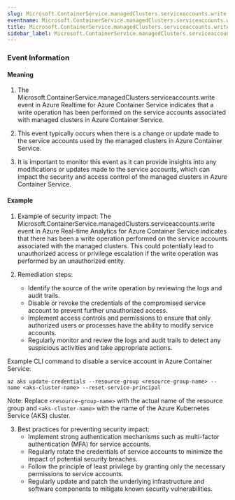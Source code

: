 ```yaml
--- 
slug: Microsoft.ContainerService.managedClusters.serviceaccounts.write
eventname: Microsoft.ContainerService.managedClusters.serviceaccounts.write
title: Microsoft.ContainerService.managedClusters.serviceaccounts.write
sidebar_label: Microsoft.ContainerService.managedClusters.serviceaccounts.write
---
```

                       
### Event Information

#### Meaning

1. The Microsoft.ContainerService.managedClusters.serviceaccounts.write event in Azure Realtime for Azure Container Service indicates that a write operation has been performed on the service accounts associated with managed clusters in Azure Container Service.

2. This event typically occurs when there is a change or update made to the service accounts used by the managed clusters in Azure Container Service.

3. It is important to monitor this event as it can provide insights into any modifications or updates made to the service accounts, which can impact the security and access control of the managed clusters in Azure Container Service.

#### Example

1. Example of security impact: The Microsoft.ContainerService.managedClusters.serviceaccounts.write event in Azure Real-time Analytics for Azure Container Service indicates that there has been a write operation performed on the service accounts associated with the managed clusters. This could potentially lead to unauthorized access or privilege escalation if the write operation was performed by an unauthorized entity.

2. Remediation steps:
   - Identify the source of the write operation by reviewing the logs and audit trails.
   - Disable or revoke the credentials of the compromised service account to prevent further unauthorized access.
   - Implement access controls and permissions to ensure that only authorized users or processes have the ability to modify service accounts.
   - Regularly monitor and review the logs and audit trails to detect any suspicious activities and take appropriate actions.

Example CLI command to disable a service account in Azure Container Service:
```
az aks update-credentials --resource-group <resource-group-name> --name <aks-cluster-name> --reset-service-principal
```

Note: Replace `<resource-group-name>` with the actual name of the resource group and `<aks-cluster-name>` with the name of the Azure Kubernetes Service (AKS) cluster.

3. Best practices for preventing security impact:
   - Implement strong authentication mechanisms such as multi-factor authentication (MFA) for service accounts.
   - Regularly rotate the credentials of service accounts to minimize the impact of potential security breaches.
   - Follow the principle of least privilege by granting only the necessary permissions to service accounts.
   - Regularly update and patch the underlying infrastructure and software components to mitigate known security vulnerabilities.


 